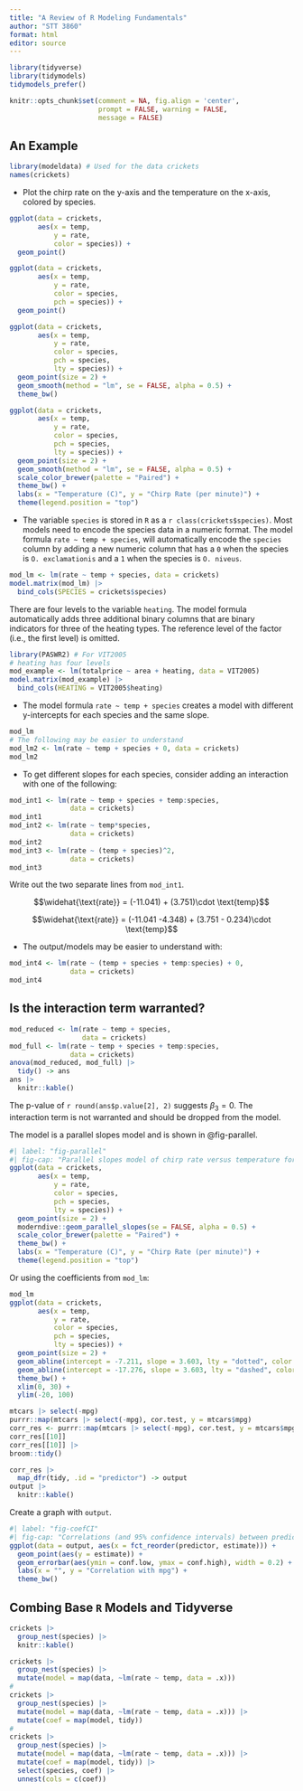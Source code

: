 ```yaml
---
title: "A Review of R Modeling Fundamentals"
author: "STT 3860"
format: html
editor: source
---
```


```r
library(tidyverse)
library(tidymodels)
tidymodels_prefer()
```

```r
knitr::opts_chunk$set(comment = NA, fig.align = 'center',
                      prompt = FALSE, warning = FALSE, 
                      message = FALSE)
```


## An Example

```r
library(modeldata) # Used for the data crickets
names(crickets)
```

* Plot the chirp rate on the y-axis and the temperature on the x-axis, colored by species.

```r
ggplot(data = crickets, 
       aes(x = temp, 
           y = rate, 
           color = species)) + 
  geom_point()
```

```r
ggplot(data = crickets, 
       aes(x = temp, 
           y = rate, 
           color = species,
           pch = species)) + 
  geom_point()
```
```r
ggplot(data = crickets, 
       aes(x = temp, 
           y = rate, 
           color = species,
           pch = species,
           lty = species)) + 
  geom_point(size = 2) + 
  geom_smooth(method = "lm", se = FALSE, alpha = 0.5) + 
  theme_bw()
```

```r
ggplot(data = crickets, 
       aes(x = temp, 
           y = rate, 
           color = species,
           pch = species,
           lty = species)) + 
  geom_point(size = 2) + 
  geom_smooth(method = "lm", se = FALSE, alpha = 0.5) + 
  scale_color_brewer(palette = "Paired") + 
  theme_bw() + 
  labs(x = "Temperature (C)", y = "Chirp Rate (per minute)") + 
  theme(legend.position = "top")
```

* The variable `species` is stored in `R` as a `r class(crickets$species)`.  Most models need to encode the species data in a numeric format. The model formula `rate ~ temp + species`, will automatically encode the `species` column by adding a new numeric column that has a `0` when the species is `O. exclamationis` and a `1` when the species is `O. niveus`.

```r
mod_lm <- lm(rate ~ temp + species, data = crickets)
model.matrix(mod_lm) |> 
  bind_cols(SPECIES = crickets$species)
```


:::{.callout-tip}
There are four levels to the variable `heating`.  The model formula automatically adds three additional binary columns that are binary indicators for three of the heating types.  The reference level of the factor (i.e., the first level) is omitted.
:::

```r
library(PASWR2) # For VIT2005
# heating has four levels
mod_example <- lm(totalprice ~ area + heating, data = VIT2005)
model.matrix(mod_example) |> 
  bind_cols(HEATING = VIT2005$heating)
```

* The model formula `rate ~ temp + species` creates a model with different y-intercepts for each species and the same slope.

```r
mod_lm
# The following may be easier to understand
mod_lm2 <- lm(rate ~ temp + species + 0, data = crickets)
mod_lm2
```

* To get different slopes for each species, consider adding an interaction with one of the following:

```r
mod_int1 <- lm(rate ~ temp + species + temp:species, 
               data = crickets)
mod_int1
mod_int2 <- lm(rate ~ temp*species, 
               data = crickets)
mod_int2
mod_int3 <- lm(rate ~ (temp + species)^2, 
               data = crickets)
mod_int3
```

Write out the two separate lines from `mod_int1`.

$$\widehat{\text{rate}} = (-11.041) + (3.751)\cdot \text{temp}$$

$$\widehat{\text{rate}} = (-11.041 -4.348) + (3.751 - 0.234)\cdot \text{temp}$$

* The output/models may be easier to understand with:

```r
mod_int4 <- lm(rate ~ (temp + species + temp:species) + 0, 
               data = crickets)
mod_int4
```

## Is the interaction term warranted?

```r
mod_reduced <- lm(rate ~ temp + species,
                  data = crickets)
mod_full <- lm(rate ~ temp + species + temp:species,
               data = crickets)
anova(mod_reduced, mod_full) |> 
  tidy() -> ans
ans |> 
  knitr::kable()
```

The p-value of `r round(ans$p.value[2], 2)` suggests $\beta_3 = 0$. The interaction term is not warranted and should be dropped from the model.

The model is a parallel slopes model and is shown in @fig-parallel.

```r
#| label: "fig-parallel"
#| fig-cap: "Parallel slopes model of chirp rate versus temperature for different species"
ggplot(data = crickets, 
       aes(x = temp, 
           y = rate, 
           color = species,
           pch = species,
           lty = species)) + 
  geom_point(size = 2) + 
  moderndive::geom_parallel_slopes(se = FALSE, alpha = 0.5) + 
  scale_color_brewer(palette = "Paired") + 
  theme_bw() + 
  labs(x = "Temperature (C)", y = "Chirp Rate (per minute)") + 
  theme(legend.position = "top")
```

Or using the coefficients from `mod_lm`:

```r
mod_lm
ggplot(data = crickets, 
       aes(x = temp, 
           y = rate, 
           color = species,
           pch = species,
           lty = species)) + 
  geom_point(size = 2) + 
  geom_abline(intercept = -7.211, slope = 3.603, lty = "dotted", color = "red") + 
  geom_abline(intercept = -17.276, slope = 3.603, lty = "dashed", color = "lightblue") + 
  theme_bw() + 
  xlim(0, 30) + 
  ylim(-20, 100)
```

```r
mtcars |> select(-mpg)
purrr::map(mtcars |> select(-mpg), cor.test, y = mtcars$mpg)
corr_res <- purrr::map(mtcars |> select(-mpg), cor.test, y = mtcars$mpg)
corr_res[[10]]
corr_res[[10]] |> 
broom::tidy()
```

```r
corr_res |> 
  map_dfr(tidy, .id = "predictor") -> output 
output |> 
  knitr::kable()
```

Create a graph with `output`.

```r
#| label: "fig-coefCI"
#| fig-cap: "Correlations (and 95% confidence intervals) between predictors and the outcome in the mtcars data set."
ggplot(data = output, aes(x = fct_reorder(predictor, estimate))) + 
  geom_point(aes(y = estimate)) + 
  geom_errorbar(aes(ymin = conf.low, ymax = conf.high), width = 0.2) + 
  labs(x = "", y = "Correlation with mpg") + 
  theme_bw()
```

## Combing Base `R` Models and Tidyverse

```r
crickets |> 
  group_nest(species) |> 
  knitr::kable()

crickets |> 
  group_nest(species) |> 
  mutate(model = map(data, ~lm(rate ~ temp, data = .x)))
#
crickets |> 
  group_nest(species) |> 
  mutate(model = map(data, ~lm(rate ~ temp, data = .x))) |> 
  mutate(coef = map(model, tidy))
#
crickets |> 
  group_nest(species) |> 
  mutate(model = map(data, ~lm(rate ~ temp, data = .x))) |> 
  mutate(coef = map(model, tidy)) |> 
  select(species, coef) |> 
  unnest(cols = c(coef))
```





